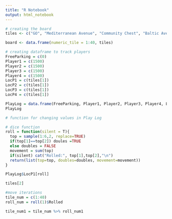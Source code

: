 ---
title: "R Notebook"
output: html_notebook
---

```{r}
# creating the board
tiles <- c("GO", "Mediterranean Avenue", "Community Chest", "Baltic Avenue", "Income Tax", "Reading Railroad", "Oriental Avenue","Chance","Vermont Avenue", "Connecticut Avenue", "Jail", "St. Charles Place", "Electric Company", "States Avenue", "Virginia Avenue","Pennsylvania Railroad", "St. James Place", "Community Chest","Tennessee Avenue","New York Avenue","Free Parking","Kentucky Avenue","Chance","Indiana Avenue","Illinois Avenue","B. & O. Railroad","Atlantic Avenue","Ventnor Avenue", "Water Works", "Marvin Gardens","Go To Jail","Pacific Avenue","North Carolina Avenue", "Community Chest", "Pennsylvania Avenue","Short Line", "Chance","Park Place", "Luxury Tax", "Boardwalk")

board <- data.frame(numeric_tile = 1:40, tiles)

```

```{r}
# creating dataframe to track players
FreeParking = c(0)
Player1 = c(1500)
Player2 = c(1500)
Player3 = c(1500)
Player4 = c(1500)
LocP1 = c(tiles[1])
LocP2 = c(tiles[1])
LocP3 = c(tiles[1])
LocP4 = c(tiles[1])

PlayLog = data.frame(FreeParking, Player1, Player2, Player3, Player4, LocP1, LocP2, LocP3, LocP4, stringsAsFactors = FALSE)
PlayLog
```

```{r}
# function for changing values in Play Log

# dice function
roll = function(silent = T){
  top = sample(1:6,2, replace=TRUE)
  if(top[1]==top[2]) doules =TRUE
  else doubles = FALSE
  movement = sum(top)
  if(silent) cat("Rolled:", top[1],top[2],"\n")
  return(list(top=top, doubles=doubles, movement=movement))
}
```

```{r}
PlayLog$LocP1[roll]

tiles[2]

```

```{r}
#move iterations
tile_num = c(1:40)
roll_num = roll(1)$Rolled

tile_num1 = tile_num %>% roll_num1
```